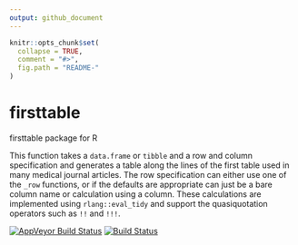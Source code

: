 ```yaml
---
output: github_document
---
```


<!-- README.md is generated from README.Rmd. Please edit that file -->

```r
knitr::opts_chunk$set(
  collapse = TRUE,
  comment = "#>",
  fig.path = "README-"
)
```

# firsttable
firsttable package for R

This function takes a `data.frame` or `tibble` and a row and column specification and generates
a table along the lines of the first table used in many medical journal articles. The row
specification can either use one of the `_row` functions, or if the defaults are appropriate
can just be a bare column name or calculation using a column. These calculations are implemented
using `rlang::eval_tidy` and support the quasiquotation operators such as `!!` and
`!!!`.

[![AppVeyor Build Status](https://ci.appveyor.com/api/projects/status/github/NikNakk/firsttable?branch=master&svg=true)](https://ci.appveyor.com/project/NikNakk/firsttable)
[![Build Status](https://travis-ci.org/NikNakk/firsttable.svg?branch=master)](https://travis-ci.org/NikNakk/firsttable)
